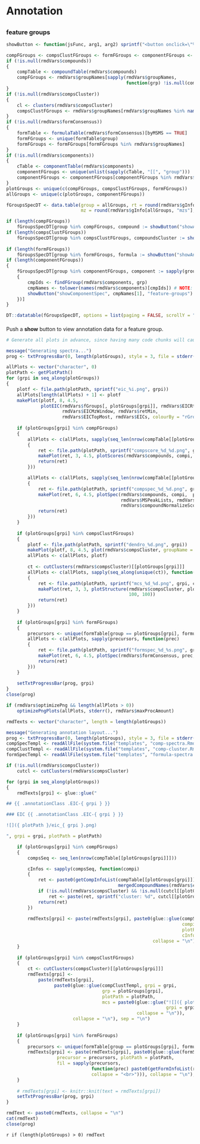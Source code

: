 <style>
.annotationClass {
    display: none;
}
</style>

<script>`r readAllFile(system.file("js", "utils-report.js", package = "patRoon"))`</script>

Annotation {data-orientation=rows}
===

##

### feature groups

```r
showButton <- function(jsFunc, arg1, arg2) sprintf("<button onclick=\"%s('%s', '%s');\" style=\"padding: 0px 3px 0px 3px\">show</button>", jsFunc, arg1, arg2)

compFGroups <- compsClustFGroups <- formFGroups <- componentFGroups <- character()
if (!is.null(rmdVars$compounds))
{
    compTable <- compoundTable(rmdVars$compounds)
    compFGroups <- rmdVars$groupNames[sapply(rmdVars$groupNames,
                                             function(grp) !is.null(compTable[[grp]]) && nrow(compTable[[grp]]) > 0)]
}
if (!is.null(rmdVars$compsCluster))
{
    cl <- clusters(rmdVars$compsCluster)
    compsClustFGroups <- rmdVars$groupNames[rmdVars$groupNames %in% names(cl)]
}
if (!is.null(rmdVars$formConsensus))
{
    formTable <- formulaTable(rmdVars$formConsensus)[byMSMS == TRUE]
    formFGroups <- unique(formTable$group)
    formFGroups <- formFGroups[formFGroups %in% rmdVars$groupNames]
}
if (!is.null(rmdVars$components))
{
    cTable <- componentTable(rmdVars$components)
    componentFGroups <- unique(unlist(sapply(cTable, "[[", "group")))
    componentFGroups <- componentFGroups[componentFGroups %in% rmdVars$groupNames]
}
plotGroups <- unique(c(compFGroups, compsClustFGroups, formFGroups))
allGroups <- unique(c(plotGroups, componentFGroups))

fGroupsSpecDT <- data.table(group = allGroups, rt = round(rmdVars$gInfo[allGroups, "rts"], 2),
                            mz = round(rmdVars$gInfo[allGroups, "mzs"], 5))

if (length(compFGroups))
    fGroupsSpecDT[group %in% compFGroups, compound := showButton("showAnnotation", match(group, allGroups), "comp")]
if (length(compsClustFGroups))
    fGroupsSpecDT[group %in% compsClustFGroups, compoundsCluster := showButton("showAnnotation",
                                                                               match(group, allGroups), "compscl")]
if (length(formFGroups))
    fGroupsSpecDT[group %in% formFGroups, formula := showButton("showAnnotation", match(group, allGroups), "form")]
if (length(componentFGroups))
{
    fGroupsSpecDT[group %in% componentFGroups, component := sapply(group, function(grp)
    {
        cmpIds <- findFGroup(rmdVars$components, grp)
        cmpNames <- tolower(names(rmdVars$components)[cmpIds]) # NOTE: headings are automatically made lowercase
        showButton("showComponentSpec", cmpNames[1], "feature-groups") # UNDONE: multiple indices
    })]
}

DT::datatable(fGroupsSpecDT, options = list(paging = FALSE, scrollY = "200px"), escape = FALSE)
```

####

<div id="noAnnotationSelected">Push a **show** button to view annotation data for a feature group.</div>

```r
# Generate all plots in advance, since having many code chunks will cause a lot of overhead.

message("Generating spectra...")
prog <- txtProgressBar(0, length(plotGroups), style = 3, file = stderr())

allPlots <- vector("character", 0)
plotPath <- getPlotPath()
for (grpi in seq_along(plotGroups))
{
    plotf <- file.path(plotPath, sprintf("eic_%i.png", grpi))
    allPlots[length(allPlots) + 1] <- plotf
    makePlot(plotf, 8, 4.5,
             plotEIC(rmdVars$fGroups[, plotGroups[grpi]], rmdVars$EICRtWindow,
                     rmdVars$EICMzWindow, rmdVars$retMin,
                     rmdVars$EICTopMost, rmdVars$EICs, colourBy = "rGroup"))
    
    if (plotGroups[grpi] %in% compFGroups)
    {
        allPlots <- c(allPlots, sapply(seq_len(nrow(compTable[[plotGroups[grpi]]])), function(compi)
        {
            ret <- file.path(plotPath, sprintf("compscore_%d_%d.png", grpi, compi))
            makePlot(ret, 3, 4.5, plotScores(rmdVars$compounds, compi, plotGroups[grpi]))
            return(ret)
        }))

        allPlots <- c(allPlots, sapply(seq_len(nrow(compTable[[plotGroups[grpi]]])), function(compi)
        {
            ret <- file.path(plotPath, sprintf("compspec_%d_%d.png", grpi, compi))
            makePlot(ret, 6, 4.5, plotSpec(rmdVars$compounds, compi,  plotGroups[grpi],
                                           rmdVars$MSPeakLists, rmdVars$formConsensus,
                                           rmdVars$compoundNormalizeScores))
            return(ret)
        }))
    }
    
    if (plotGroups[grpi] %in% compsClustFGroups)
    {
        plotf <- file.path(plotPath, sprintf("dendro_%d.png", grpi))
        makePlot(plotf, 8, 4.5, plot(rmdVars$compsCluster, groupName = plotGroups[grpi]))
        allPlots <- c(allPlots, plotf)
        
        ct <- cutClusters(rmdVars$compsCluster)[[plotGroups[grpi]]]
        allPlots <- c(allPlots, sapply(seq_along(unique(ct)), function(cli)
        {
            ret <- file.path(plotPath, sprintf("mcs_%d_%d.png", grpi, cli))
            makePlot(ret, 3, 3, plotStructure(rmdVars$compsCluster, plotGroups[grpi], cli,
                                              100, 100))
            return(ret)
        }))
    }
    
    if (plotGroups[grpi] %in% formFGroups)
    {
        precursors <- unique(formTable[group == plotGroups[grpi], formula])
        allPlots <- c(allPlots, sapply(precursors, function(prec)
        {
            ret <- file.path(plotPath, sprintf("formspec_%d_%s.png", grpi, prec))
            makePlot(ret, 6, 4.5, plotSpec(rmdVars$formConsensus, prec, plotGroups[grpi], rmdVars$MSPeakLists))
            return(ret)
        }))
    }
    
    setTxtProgressBar(prog, grpi)
}
close(prog)

if (rmdVars$optimizePng && length(allPlots > 0))
    optimizePngPlots(allPlots, stderr(), rmdVars$maxProcAmount)
```

```r
rmdTexts <- vector("character", length = length(plotGroups))

message("Generating annotation layout...")
prog <- txtProgressBar(0, length(plotGroups), style = 3, file = stderr())
compSpecTempl <- readAllFile(system.file("templates", "comp-spectra.Rmd", package = "patRoon"))
compClustTempl <- readAllFile(system.file("templates", "comp-cluster.Rmd", package = "patRoon"))
formSpecTempl <- readAllFile(system.file("templates", "formula-spectra.Rmd", package = "patRoon"))

if (!is.null(rmdVars$compsCluster))
    cutcl <- cutClusters(rmdVars$compsCluster)

for (grpi in seq_along(plotGroups))
{
    rmdTexts[grpi] <- glue::glue("

## {{ .annotationClass .EIC-{ grpi } }}

### EIC {{ .annotationClass .EIC-{ grpi } }}

![]({ plotPath }/eic_{ grpi }.png)

", grpi = grpi, plotPath = plotPath)

    if (plotGroups[grpi] %in% compFGroups)
    {
        compsSeq <- seq_len(nrow(compTable[[plotGroups[grpi]]]))

        cInfos <- sapply(compsSeq, function(compi)
        {
            ret <- paste0(getCompInfoList(compTable[[plotGroups[grpi]]], compi, TRUE,
                                          mergedCompoundNames(rmdVars$compounds)), collapse = "<br>")
            if (!is.null(rmdVars$compsCluster) && !is.null(cutcl[[plotGroups[grpi]]]))
                ret <- paste(ret, sprintf("cluster: %d", cutcl[[plotGroups[grpi]]][compi]), sep = "<br>")
            return(ret)
        })
        
        rmdTexts[grpi] <- paste(rmdTexts[grpi], paste0(glue::glue(compSpecTempl, grpi = grpi,
                                                                  compi = compsSeq,
                                                                  plotPath = plotPath,
                                                                  cInfo = cInfos),
                                                       collapse = "\n"), sep = "\n")
    }
    
    if (plotGroups[grpi] %in% compsClustFGroups)
    {
        ct <- cutClusters(compsCluster)[[plotGroups[grpi]]]
        rmdTexts[grpi] <-
            paste(rmdTexts[grpi],
                  paste0(glue::glue(compClustTempl, grpi = grpi,
                                    grp = plotGroups[grpi],
                                    plotPath = plotPath,
                                    mcs = paste0(glue::glue("![]({ plotPath }/mcs_{ grpi }_{ cli }.png)",
                                                            grpi = grpi, cli = seq_len(length(unique(ct)))),
                                                 collapse = "\n")),
                         collapse = "\n"), sep = "\n")
    }
    
    if (plotGroups[grpi] %in% formFGroups)
    {
        precursors <- unique(formTable[group == plotGroups[grpi], formula])
        rmdTexts[grpi] <- paste(rmdTexts[grpi], paste0(glue::glue(formSpecTempl, grpi = grpi,
                   precursor = precursors, plotPath = plotPath,
                   fil = sapply(precursors,
                                function(prec) paste0(getFormInfoList(rmdVars$formConsensus, prec, plotGroups[grpi]),
                                collapse = "<br>"))), collapse = "\n"), sep = "\n")
    }
    
    # rmdTexts[grpi] <- knitr::knit(text = rmdTexts[grpi])
    setTxtProgressBar(prog, grpi)
}

rmdText <- paste0(rmdTexts, collapse = "\n")
cat(rmdText)
close(prog)
```

<!-- stuff everything together: https://stackoverflow.com/a/21730473 -->
`r if (length(plotGroups) > 0) rmdText`
